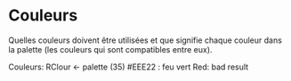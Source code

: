 # Couleurs

Quelles couleurs doivent être utilisées et que signifie chaque couleur dans la palette (les couleurs qui sont compatibles entre eux). 


Couleurs:
RClour <- palette (35)
#EEE22 : feu vert
Red: bad result
